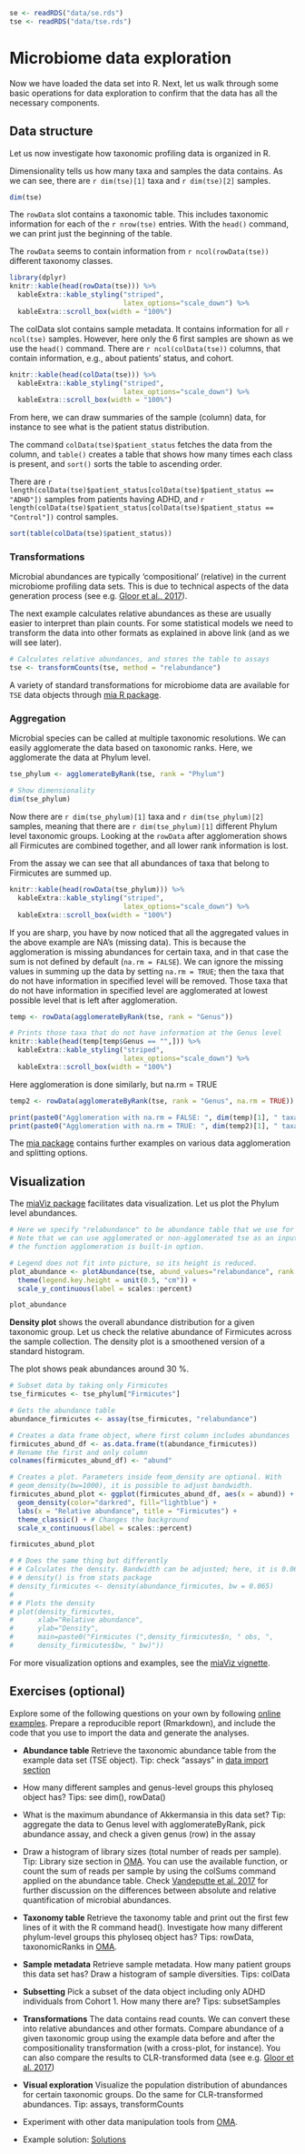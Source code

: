 ```r
se <- readRDS("data/se.rds")
tse <- readRDS("data/tse.rds")
```

# Microbiome data exploration

Now we have loaded the data set into R. Next, let us walk through some
basic operations for data exploration to confirm that the data has all
the necessary components.


## Data structure

Let us now investigate how taxonomic profiling data is organized in R.

Dimensionality tells us how many taxa and samples the data
contains. As we can see, there are `r dim(tse)[1]` taxa and `r dim(tse)[2]`
samples.



```r
dim(tse)
```

The `rowData` slot contains a taxonomic table. This includes taxonomic
information for each of the `r nrow(tse)` entries. With the `head()`
command, we can print just the beginning of the table.

The `rowData` seems to contain information from `r ncol(rowData(tse))`
different taxonomy classes.

```r
library(dplyr)
knitr::kable(head(rowData(tse))) %>% 
  kableExtra::kable_styling("striped", 
                            latex_options="scale_down") %>% 
  kableExtra::scroll_box(width = "100%")
```

The colData slot contains sample metadata. It contains information for all `r ncol(tse)` samples.
However, here only the 6 first samples are shown as we use the `head()` command. There
are `r ncol(colData(tse))` columns, that contain information, e.g., about patients' status, and cohort.

```r
knitr::kable(head(colData(tse))) %>% 
  kableExtra::kable_styling("striped", 
                            latex_options="scale_down") %>% 
  kableExtra::scroll_box(width = "100%")
```

From here, we can draw summaries of the sample (column) data, for
instance to see what is the patient status distribution.

The command `colData(tse)$patient_status` fetches the data from the
column, and `table()` creates a table that shows how many times each
class is present, and `sort()` sorts the table to ascending order.

There are `r length(colData(tse)$patient_status[colData(tse)$patient_status == "ADHD"])` 
samples from patients having ADHD, 
and `r length(colData(tse)$patient_status[colData(tse)$patient_status == "Control"])` control samples.

```r
sort(table(colData(tse)$patient_status))
```




### Transformations

Microbial abundances are typically 'compositional' (relative) in the
current microbiome profiling data sets. This is due to technical
aspects of the data generation process (see e.g. [Gloor et al.,
2017](https://www.frontiersin.org/articles/10.3389/fmicb.2017.02224/full)).

The next example calculates relative abundances as these are usually easier to
interpret than plain counts. For some statistical models we need to
transform the data into other formats as explained in above link (and
as we will see later).

```r
# Calculates relative abundances, and stores the table to assays
tse <- transformCounts(tse, method = "relabundance")
```

A variety of standard transformations for microbiome data are available for `TSE` data objects through [mia R package](https://microbiome.github.io/mia/reference/transformCounts.html).


### Aggregation

Microbial species can be called at multiple taxonomic resolutions. We
can easily agglomerate the data based on taxonomic ranks. Here, we
agglomerate the data at Phylum level.

```r
tse_phylum <- agglomerateByRank(tse, rank = "Phylum")

# Show dimensionality
dim(tse_phylum)
```



Now there are `r dim(tse_phylum)[1]` taxa and `r dim(tse_phylum)[2]`
samples, meaning that there are `r dim(tse_phylum)[1]` different
Phylum level taxonomic groups. Looking at the `rowData` after
agglomeration shows all Firmicutes are combined together, and all
lower rank information is lost.

From the assay we can see that all abundances of taxa that belong to
Firmicutes are summed up.

```r
knitr::kable(head(rowData(tse_phylum))) %>% 
  kableExtra::kable_styling("striped", 
                            latex_options="scale_down") %>% 
  kableExtra::scroll_box(width = "100%")
```

If you are sharp, you have by now noticed that all the aggregated
values in the above example are NA's (missing data). This is because
the agglomeration is missing abundances for certain taxa, and in that
case the sum is not defined by default (`na.rm = FALSE`). We can
ignore the missing values in summing up the data by setting `na.rm =
TRUE`; then the taxa that do not have information in specified level
will be removed. Those taxa that do not have information in specified
level are agglomerated at lowest possible level that is left after
agglomeration.

```r
temp <- rowData(agglomerateByRank(tse, rank = "Genus"))

# Prints those taxa that do not have information at the Genus level
knitr::kable(head(temp[temp$Genus == "",])) %>% 
  kableExtra::kable_styling("striped", 
                            latex_options="scale_down") %>% 
  kableExtra::scroll_box(width = "100%")
```

Here agglomeration is done similarly, but na.rm = TRUE

```r
temp2 <- rowData(agglomerateByRank(tse, rank = "Genus", na.rm = TRUE))

print(paste0("Agglomeration with na.rm = FALSE: ", dim(temp)[1], " taxa."))
print(paste0("Agglomeration with na.rm = TRUE: ", dim(temp2)[1], " taxa."))
```

The [mia
package](https://microbiome.github.io/mia/reference/index.html)
contains further examples on various data agglomeration and splitting
options.

## Visualization

The [miaViz package](https://microbiome.github.io/miaViz/) facilitates
data visualization. Let us plot the Phylum level abundances.

```r

# Here we specify "relabundance" to be abundance table that we use for plotting.
# Note that we can use agglomerated or non-agglomerated tse as an input, because
# the function agglomeration is built-in option. 

# Legend does not fit into picture, so its height is reduced.
plot_abundance <- plotAbundance(tse, abund_values="relabundance", rank = "Phylum") +
  theme(legend.key.height = unit(0.5, "cm")) +
  scale_y_continuous(label = scales::percent)

plot_abundance 
```

**Density plot** shows the overall abundance distribution for a given
  taxonomic group. Let us check the relative abundance of Firmicutes
  across the sample collection. The density plot is a smoothened
  version of a standard histogram.

The plot shows peak abundances around 30 %.

```r
# Subset data by taking only Firmicutes
tse_firmicutes <- tse_phylum["Firmicutes"]

# Gets the abundance table
abundance_firmicutes <- assay(tse_firmicutes, "relabundance")

# Creates a data frame object, where first column includes abundances
firmicutes_abund_df <- as.data.frame(t(abundance_firmicutes))
# Rename the first and only column
colnames(firmicutes_abund_df) <- "abund"

# Creates a plot. Parameters inside feom_density are optional. With 
# geom_density(bw=1000), it is possible to adjust bandwidth.
firmicutes_abund_plot <- ggplot(firmicutes_abund_df, aes(x = abund)) + 
  geom_density(color="darkred", fill="lightblue") + 
  labs(x = "Relative abundance", title = "Firmicutes") +
  theme_classic() + # Changes the background
  scale_x_continuous(label = scales::percent)

firmicutes_abund_plot

```

```r
# # Does the same thing but differently
# # Calculates the density. Bandwidth can be adjusted; here, it is 0.065.
# # density() is from stats package
# density_firmicutes <- density(abundance_firmicutes, bw = 0.065)
# 
# # Plots the density
# plot(density_firmicutes,
#      xlab="Relative abundance",
#      ylab="Density",
#      main=paste0("Firmicutes (",density_firmicutes$n, " obs, ", 
#      density_firmicutes$bw, " bw)"))
```


For more visualization options and examples, see the [miaViz vignette](https://microbiome.github.io/miaViz/articles/miaViz.html).



## Exercises (optional)

Explore some of the following questions on your own by following
[online examples](https://microbiome.github.io/OMA/). Prepare a
reproducible report (Rmarkdown), and include the code that you use to
import the data and generate the analyses.

 * **Abundance table** Retrieve the taxonomic abundance table from the
   example data set (TSE object). Tip: check "assays" in [data import
   section](https://microbiome.github.io/OMA/data-introduction.html#loading-experimental-microbiome-data)
   
 * How many different samples and genus-level groups this phyloseq
   object has? Tips: see dim(), rowData()

 * What is the maximum abundance of Akkermansia in this data set? Tip:
   aggregate the data to Genus level with agglomerateByRank, pick
   abundance assay, and check a given genus (row) in the assay

 * Draw a histogram of library sizes (total number of reads per
   sample). Tip: Library size section in
   [OMA](https://microbiome.github.io/OMA/quality-control.html). You
   can use the available function, or count the sum of reads per
   sample by using the colSums command applied on the abundance
   table. Check [Vandeputte et
   al. 2017](https://www.nature.com/articles/nature24460) for further
   discussion on the differences between absolute and relative
   quantification of microbial abundances.

 * **Taxonomy table** Retrieve the taxonomy table and print out the
   first few lines of it with the R command head(). Investigate how
   many different phylum-level groups this phyloseq object has? Tips:
   rowData, taxonomicRanks in
   [OMA](https://microbiome.github.io/OMA/taxonomic-information.html#functions-to-access-taxonomic-information).

 * **Sample metadata** Retrieve sample metadata. How many patient
     groups this data set has? Draw a histogram of sample
     diversities. Tips: colData

 * **Subsetting** Pick a subset of the data object including only
     ADHD individuals from Cohort 1. How many there are? Tips: subsetSamples

 * **Transformations** The data contains read counts. We can convert
  these into relative abundances and other formats. Compare abundance
  of a given taxonomic group using the example data before and after
  the compositionality transformation (with a cross-plot, for
  instance). You can also compare the results to CLR-transformed data
  (see e.g. [Gloor et
  al. 2017](https://www.frontiersin.org/articles/10.3389/fmicb.2017.02224/full))

 * **Visual exploration** Visualize the population distribution of
   abundances for certain taxonomic groups. Do the same for
   CLR-transformed abundances. Tip: assays, transformCounts
   
 * Experiment with other data manipulation tools from
   [OMA](https://microbiome.github.io/OMA/taxonomic-information.html#functions-to-access-taxonomic-information).


 * Example solution: [Solutions](06-3-ex-sol-ADHD.html)
 
